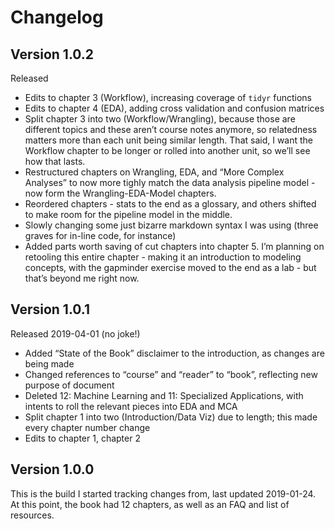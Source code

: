# Changelog

## Version 1.0.2
Released

* Edits to chapter 3 (Workflow), increasing coverage of `tidyr` functions
* Edits to chapter 4 (EDA), adding cross validation and confusion matrices
* Split chapter 3 into two (Workflow/Wrangling), because those are different topics and these aren't course notes anymore, so relatedness matters more than each unit being similar length. That said, I want the Workflow chapter to be longer or rolled into another unit, so we'll see how that lasts.
* Restructured chapters on Wrangling, EDA, and "More Complex Analyses" to now more tighly match the data analysis pipeline model - now form the Wrangling-EDA-Model chapters.
* Reordered chapters - stats to the end as a glossary, and others shifted to make room for the pipeline model in the middle.
* Slowly changing some just bizarre markdown syntax I was using (three graves for in-line code, for instance)
* Added parts worth saving of cut chapters into chapter 5. I'm planning on retooling this entire chapter - making it an introduction to modeling concepts, with the gapminder exercise moved to the end as a lab - but that's beyond me right now.

## Version 1.0.1
Released 2019-04-01 (no joke!)

* Added "State of the Book" disclaimer to the introduction, as changes are being made
* Changed references to "course" and "reader" to "book", reflecting new purpose of document
* Deleted 12: Machine Learning and 11: Specialized Applications, with intents to roll the relevant pieces into EDA and MCA
* Split chapter 1 into two (Introduction/Data Viz) due to length; this made every chapter number change
* Edits to chapter 1, chapter 2

## Version 1.0.0
This is the build I started tracking changes from, last updated 2019-01-24. At this point, the book had 12 chapters, as well as an FAQ and list of resources. 